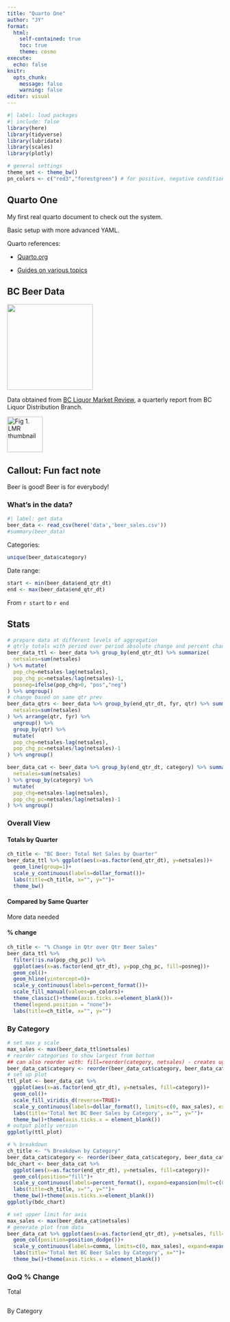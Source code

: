 ```yaml
---
title: "Quarto One"
author: "JY"
format: 
  html:
    self-contained: true
    toc: true
    theme: cosmo
execute:
  echo: false
knitr: 
  opts_chunk: 
    message: false
    warning: false
editor: visual
---
```


```r
#| label: load packages
#| include: false
library(here)
library(tidyverse)
library(lubridate)
library(scales)
library(plotly)

# general settings
theme_set <- theme_bw()
pn_colors <- c("red3","forestgreen") # for positive, negative conditional formatting
```

## Quarto One

My first real quarto document to check out the system.

Basic setup with more advanced YAML.

Quarto references:

-   [Quarto.org](https://quarto.org/)

-   [Guides on various topics](https://quarto.org/docs/guide/)

## BC Beer Data

![](../images/bc_ldb.png){fig-align="left" width="200"}

Data obtained from [BC Liquor Market Review](https://www.bcldb.com/publications/liquor-market-review "link to BC Liquor Market Review"), a quarterly report from BC Liquor Distribution Branch.

[![Fig 1. LMR thumbnail](../images/LMR_thumbnail.png){fig-alt="Thumbnail image and link to LMR" fig-align="left" width="83"}](https://www.bcldb.com/publications/liquor-market-review)

::: callout-note
## Callout: Fun fact note

Beer is good! Beer is for everybody!
:::

### What's in the data?

```r
#| label: get data
beer_data <- read_csv(here('data','beer_sales.csv'))
#summary(beer_data)
```

Categories:

```r
unique(beer_data$category)
```

Date range:

```r
start <- min(beer_data$end_qtr_dt)
end <- max(beer_data$end_qtr_dt)
```

From `r start` to `r end`

## Stats

```r
# prepare data at different levels of aggregation
# qtrly totals with period over period absolute change and percent change
beer_data_ttl <- beer_data %>% group_by(end_qtr_dt) %>% summarize(
  netsales=sum(netsales)
) %>% mutate(
  pop_chg=netsales-lag(netsales),
  pop_chg_pc=netsales/lag(netsales)-1,
  posneg=ifelse(pop_chg>0, "pos","neg")
) %>% ungroup()
# change based on same qtr prev
beer_data_qtrs <- beer_data %>% group_by(end_qtr_dt, fyr, qtr) %>% summarize(
  netsales=sum(netsales)
) %>% arrange(qtr, fyr) %>% 
  ungroup() %>%
  group_by(qtr) %>%
  mutate(
  pop_chg=netsales-lag(netsales),
  pop_chg_pc=netsales/lag(netsales)-1
) %>% ungroup()

beer_data_cat <- beer_data %>% group_by(end_qtr_dt, category) %>% summarize(
  netsales=sum(netsales) 
) %>% group_by(category) %>% 
  mutate(
  pop_chg=netsales-lag(netsales),
  pop_chg_pc=netsales/lag(netsales)-1
) %>% ungroup()
```

### Overall View

#### Totals by Quarter

```r
ch_title <- "BC Beer: Total Net Sales by Quarter"
beer_data_ttl %>% ggplot(aes(x=as.factor(end_qtr_dt), y=netsales))+
  geom_line(group=1)+
  scale_y_continuous(labels=dollar_format())+
  labs(title=ch_title, x="", y="")+
  theme_bw()
```

#### Compared by Same Quarter

More data needed

#### % change

```r

ch_title <- "% Change in Qtr over Qtr Beer Sales"
beer_data_ttl %>% 
  filter(!is.na(pop_chg_pc)) %>%
  ggplot(aes(x=as.factor(end_qtr_dt), y=pop_chg_pc, fill=posneg))+
  geom_col()+
  geom_hline(yintercept=0)+
  scale_y_continuous(labels=percent_format())+
  scale_fill_manual(values=pn_colors)+
  theme_classic()+theme(axis.ticks.x=element_blank())+
  theme(legend.position = "none")+
  labs(title=ch_title, x="", y="")
```

### By Category

```r
# set max y scale
max_sales <- max(beer_data_ttl$netsales)
# reorder categories to show largest from bottom 
## can also reorder with: fill=reorder(category, netsales) - creates ugly leg. title
beer_data_cat$category <- reorder(beer_data_cat$category, beer_data_cat$netsales)
# set up plot
ttl_plot <- beer_data_cat %>% 
  ggplot(aes(x=as.factor(end_qtr_dt), y=netsales, fill=category))+
  geom_col()+
  scale_fill_viridis_d(reverse=TRUE)+
  scale_y_continuous(labels=dollar_format(), limits=c(0, max_sales), expand=expansion(mult=c(0,0.1)))+
  labs(title='Total Net BC Beer Sales by Category', x="", y="")+
  theme_bw()+theme(axis.ticks.x = element_blank())
# output plotly version
ggplotly(ttl_plot)
```

```r
# % breakdown
ch_title <- "% Breakdown by Category"
beer_data_cat$category <- reorder(beer_data_cat$category, beer_data_cat$netsales)
bdc_chart <- beer_data_cat %>% 
  ggplot(aes(x=as.factor(end_qtr_dt), y=netsales, fill=category))+
  geom_col(position="fill")+
  scale_y_continuous(labels=percent_format(), expand=expansion(mult=c(0,0)))+
  labs(title=ch_title, x="", y="")+
  theme_bw()+theme(axis.ticks.x=element_blank())
ggplotly(bdc_chart)
```

```r
# set upper limit for axis
max_sales <- max(beer_data_cat$netsales)
# generate plot from data
beer_data_cat %>% ggplot(aes(x=as.factor(end_qtr_dt), y=netsales, fill=category))+
  geom_col(position=position_dodge())+
  scale_y_continuous(labels=comma, limits=c(0, max_sales), expand=expansion(mult=c(0,0.1)))+
  labs(title='Total Net BC Beer Sales by Category', x="")+
  theme_bw()+theme(axis.ticks.x = element_blank())
```

### QoQ % Change

Total

```r

```

By Category
